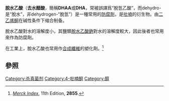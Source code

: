 {{Chembox
| Name = 脫水乙酸
| NameEn = Dehydroacetic acid
| ImageFile = Dehydroacetic acid.svg
| ImageSize = 120px
| ImageName = 脫水乙酸
| IUPACName = 3-acetyl-2-hydroxy-6-methyl-4''H''-pyran-4-one
| OtherNames = 脫水醋酸、去水醋酸、3-乙醯基-6-甲基-吡喃-2,4二酮
| Section1 = {{Chembox Identifiers
| CASNo_Ref = {{cascite|correct|CAS}}
| CASNo = 520-45-6
| PubChem = 10623
| SMILES = O=C(C)C=1(=O)C=C(C)OC=1O
  }}
| Section2 = {{Chembox Properties
|   Formula = C<sub>8</sub>H<sub>8</sub>O<sub>4</sub>
|   MolarMass = 168.14672
|   Appearance = 白色結晶粉末
|   Density = 
|   Solubility = <0.1%
|   BoilingPt = 
|   MeltingPt = 
  }}
| Section7 = {{Chembox Hazards
|   ExternalMSDS = [http://msds.chem.ox.ac.uk/DE/dehydroacetic_acid.html External MSDS]
|   EUIndex = 208-293-9
|   EUHazardSymbol = {{Chembox EUHazardSymbol|Xn}}
|   RPhrases = {{R22}}, {{R33}} 
|   SPhrases = {{S36}}
|   NFPA-H = 1
|   NFPA-F = 1
|   NFPA-R = 0
|   FlashPt =
  }}
}}
'''脫水乙酸'''（'''去水醋酸'''，簡稱'''DHAA'''或'''DHA'''，常被誤譯爲“脫氫乙酸”，而dehydro-是“脫水”，非dehydrogen-“脫氫”）是一種常用的[[防腐劑|防腐劑]]，是[[吡喃|吡喃]]的衍生物。由[[二乙烯酮|二乙烯酮]]在碱性条件下缩合制备。

脫水乙酸對水的溶解度小，其鹽類[[脫水乙酸鈉|脫水乙酸鈉]]對水的溶解度較大，因此後者也常用來作為防腐劑。

在工業上，脫水乙酸也常用作[[合成纖維|合成纖維]]的塑化劑。<ref>''[[Merck_Index|Merck Index]]'', 11th Edition, '''2855'''.</ref>

==參照==
{{Reflist}}

{{Organic-compound-stub}}

[[Category:杀真菌剂|Category:杀真菌剂]]
[[Category:4-吡喃酮|Category:4-吡喃酮]]
[[Category:醇|Category:醇]]